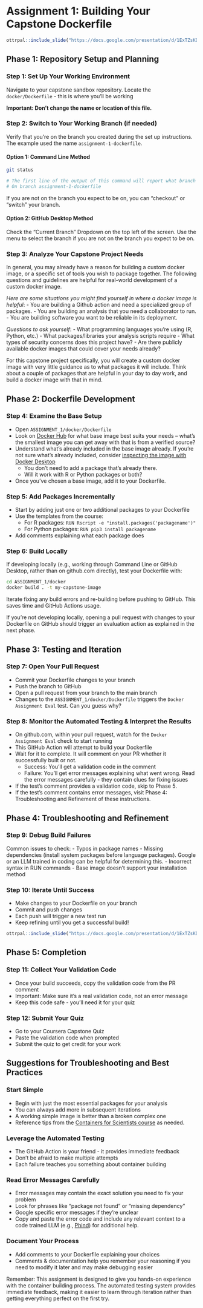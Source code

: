 # Assignment 1: Building Your Capstone Dockerfile


```r
ottrpal::include_slide("https://docs.google.com/presentation/d/1ExTZsKDHKM0fIi0_tB80qd8cHvqjEDyNJp-OsnvZ19o/edit?slide=id.g361b9572af4_0_181#slide=id.g361b9572af4_0_181")
```

## Phase 1: Repository Setup and Planning

### Step 1: Set Up Your Working Environment

Navigate to your capstone sandbox repository. Locate the `docker/Dockerfile` - this is where you'll be working

**Important: Don't change the name or location of this file.**

### Step 2: Switch to Your Working Branch (if needed)

Verify that you're on the branch you created during the set up instructions. The example used the name `assignment-1-dockerfile`.

#### Option 1: Command Line Method

```bash
git status

# The first line of the output of this command will report what branch you are on...
# On branch assignment-1-dockerfile
```

If you are not on the branch you expect to be on, you can "checkout" or "switch" your branch.

#### Option 2: GitHub Desktop Method

Check the "Current Branch" Dropdown on the top left of the screen. Use the menu to select the branch if you are not on the branch you expect to be on.

### Step 3: Analyze Your Capstone Project Needs

In general, you may already have a reason for building a custom docker image, or a specific set of tools you wish to package together. The following questions and guidelines are helpful for real-world development of a custom docker image.  

_Here are some situations you might find yourself in where a docker image is helpful_:
- You are building a Github action and need a specialized group of packages.
- You are building an analysis that you need a collaborator to run.
- You are building software you want to be reliable in its deployment.

_Questions to ask yourself_:
- What programming languages you're using (R, Python, etc.)
- What packages/libraries your analysis scripts require
- What types of security concerns does this project have?
- Are there publicly available docker images that could cover your needs already?

For this capstone project specifically, you will create a custom docker image with very little guidance as to what packages it will include. Think about a couple of packages that are helpful in your day to day work, and build a docker image with that in mind.

## Phase 2: Dockerfile Development

### Step 4: Examine the Base Setup
- Open `ASSIGNMENT_1/docker/Dockerfile`
- Look on [Docker Hub](https://hub.docker.com/) for what base image best suits your needs -- what's the smallest image you can get away with that is from a verified source?
- Understand what's already included in the base image already. If you're not sure what's already included, consider [inspecting the image with Docker Desktop](https://docs.docker.com/desktop/use-desktop/images/#inspect-an-image)
  - You don't need to add a package that's already there.
  - Will it work with R or Python packages or both?
- Once you've chosen a base image, add it to your Dockerfile.

### Step 5: Add Packages Incrementally
- Start by adding just one or two additional packages to your Dockerfile
- Use the templates from the course:
  - For R packages: `RUN Rscript -e "install.packages('packagename')"`
  - For Python packages: `RUN pip3 install packagename`
- Add comments explaining what each package does

### Step 6: Build Locally

If developing locally (e.g., working through Command Line or GitHub Desktop, rather than on github.com directly), test your Dockerfile with:

```bash
cd ASSIGNMENT_1/docker
docker build . -t my-capstone-image
```

Iterate fixing any build errors and re-building before pushing to GitHub. This saves time and GitHub Actions usage.

If you're not developing locally, opening a pull request with changes to your Dockerfile on GitHub should trigger an evaluation action as explained in the next phase.

## Phase 3: Testing and Iteration

### Step 7: Open Your Pull Request

- Commit your Dockerfile changes to your branch
- Push the branch to GitHub
- Open a pull request from your branch to the main branch
- Changes to the `ASSIGNMENT_1/docker/Dockerfile` triggers the `Docker Assignment Eval` test. Can you guess why?

### Step 8: Monitor the Automated Testing & Interpret the Results

- On github.com, within your pull request, watch for the `Docker Assignment Eval` check to start running
- This GitHub Action will attempt to build your Dockerfile
- Wait for it to complete. It will comment on your PR whether it successfully built or not.
  - Success: You'll get a validation code in the comment
  - Failure: You'll get error messages explaining what went wrong. Read the error messages carefully - they contain clues for fixing issues
- If the test's comment provides a validation code, skip to Phase 5.
- If the test's comment contains error messages, visit Phase 4: Troubleshooting and Refinement of these instructions.

## Phase 4: Troubleshooting and Refinement

### Step 9: Debug Build Failures

Common issues to check:
  - Typos in package names
  - Missing dependencies (install system packages before language packages). Google or an LLM trained in coding can be helpful for determining this.
  - Incorrect syntax in RUN commands
  - Base image doesn't support your installation method

### Step 10: Iterate Until Success

- Make changes to your Dockerfile on your branch
- Commit and push changes
- Each push will trigger a new test run
- Keep refining until you get a successful build!

```r
ottrpal::include_slide("https://docs.google.com/presentation/d/1ExTZsKDHKM0fIi0_tB80qd8cHvqjEDyNJp-OsnvZ19o/edit?slide=id.g368818bb4f3_0_417#slide=id.g368818bb4f3_0_417")
```

## Phase 5: Completion

### Step 11: Collect Your Validation Code

- Once your build succeeds, copy the validation code from the PR comment
- Important: Make sure it's a real validation code, not an error message
- Keep this code safe - you'll need it for your quiz

### Step 12: Submit Your Quiz

- Go to your Coursera Capstone Quiz
- Paste the validation code when prompted
- Submit the quiz to get credit for your work

## Suggestions for Troubleshooting and Best Practices

### Start Simple

- Begin with just the most essential packages for your analysis
- You can always add more in subsequent iterations
- A working simple image is better than a broken complex one
- Reference tips from the [Containers for Scientists course](https://hutchdatascience.org/Containers_for_Scientists/) as needed.

### Leverage the Automated Testing

- The GitHub Action is your friend - it provides immediate feedback
- Don't be afraid to make multiple attempts
- Each failure teaches you something about container building

### Read Error Messages Carefully

- Error messages may contain the exact solution you need to fix your problem
- Look for phrases like "package not found" or "missing dependency"
- Google specific error messages if they're unclear
- Copy and paste the error code and include any relevant context to a code trained LLM (e.g., [Phind](https://www.phind.com/)) for additional help.

### Document Your Process

- Add comments to your Dockerfile explaining your choices
- Comments & documentation help you remember your reasoning if you need to modify it later and may make debugging easier

Remember: This assignment is designed to give you hands-on experience with the container building process. The automated testing system provides immediate feedback, making it easier to learn through iteration rather than getting everything perfect on the first try.
